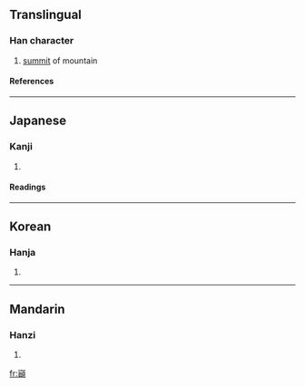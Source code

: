 ==Translingual==
===Han character===
{{Han char|rn=46|rad=山|as=19|sn=22|four=|canj=山心金金 (UPCC)}}
# [[summit]] of mountain
====References====
{{Han ref|kx=0323.040|dkj=08644|hdz=10809.021|uh=5DD3|ud=24019}}
----
==Japanese==
===Kanji===
{{ja-kanji|grade=|rs=山19}}
# {{defn|Japanese}} 
====Readings====
{{ja-readings|on=[[てん]] (ten)|kun=[[いただき]] (itadaki)}}
----
==Korean==
===Hanja===
{{ko-hanja|hangeul=[[전]]|rv=jeon|mr=chŏn}}
# {{defn|Korean}}
----
==Mandarin==
===Hanzi===
{{cmn-hanzi|pin=[[diān]] ([[dian1]])|wg=tien<sup>1</sup>}}
# {{defn|Mandarin}}

[[fr:巓]]